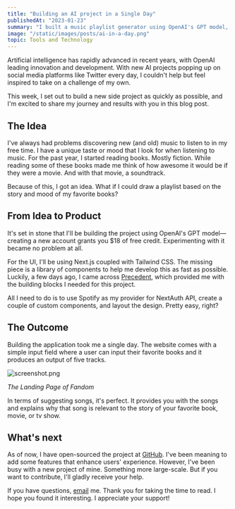 ```yaml
---
title: "Building an AI project in a Single Day"
publishedAt: "2023-01-23"
summary: "I built a music playlist generator using OpenAI's GPT model, Next.js, and Tailwind CSS. It suggests songs based on the story and mood of your favorite books."
image: "/static/images/posts/ai-in-a-day.png"
topic: Tools and Technology
---
```


Artificial intelligence has rapidly advanced in recent years, with OpenAI leading innovation and development. With new AI projects popping up on social media platforms like Twitter every day, I couldn't help but feel inspired to take on a challenge of my own.

This week, I set out to build a new side project as quickly as possible, and I'm excited to share my journey and results with you in this blog post.

## The Idea

I've always had problems discovering new (and old) music to listen to in my free time. I have a unique taste or mood that I look for when listening to music. For the past year, I started reading books. Mostly fiction. While reading some of these books made me think of how awesome it would be if they were a movie. And with that movie, a soundtrack.

Because of this, I got an idea. What if I could draw a playlist based on the story and mood of my favorite books?

## From Idea to Product

It's set in stone that I'll be building the project using OpenAI's GPT model—creating a new account grants you $18 of free credit. Experimenting with it became no problem at all.

For the UI, I'll be using Next.js coupled with Tailwind CSS. The missing piece is a library of components to help me develop this as fast as possible. Luckily, a few days ago, I came across [Precedent](https://github.com/steven-tey/precedent), which provided me with the building blocks I needed for this project.

All I need to do is to use Spotify as my provider for NextAuth API, create a couple of custom components, and layout the design. Pretty easy, right?

## The Outcome

Building the application took me a single day. The website comes with a simple input field where a user can input their favorite books and it produces an output of five tracks.

![screenshot.png](https://res.craft.do/user/full/2903f590-388b-cac7-3079-4ba0730a465c/doc/BBAA3DAF-63EA-4336-84F4-1529B6986368/86aca2de-0716-4fa8-b0c3-6574ddf06f5e)

_The Landing Page of Fandom_

In terms of suggesting songs, it's perfect. It provides you with the songs and explains why that song is relevant to the story of your favorite book, movie, or tv show.

## What's next

As of now, I have open-sourced the project at [GitHub](https://github.com/arevalolance/fandom). I've been meaning to add some features that enhance users' experience. However, I've been busy with a new project of mine. Something more large-scale. But if you want to contribute, I'll gladly receive your help.

If you have questions, [email](mailto:arevalolance@icloud.com) me. Thank you for taking the time to read. I hope you found it interesting. I appreciate your support!
